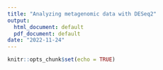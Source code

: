 ```yaml
---
title: "Analyzing metagenomic data with DESeq2"
output:
  html_document: default
  pdf_document: default
date: "2022-11-24"
---
```


```r
knitr::opts_chunk$set(echo = TRUE)
```
